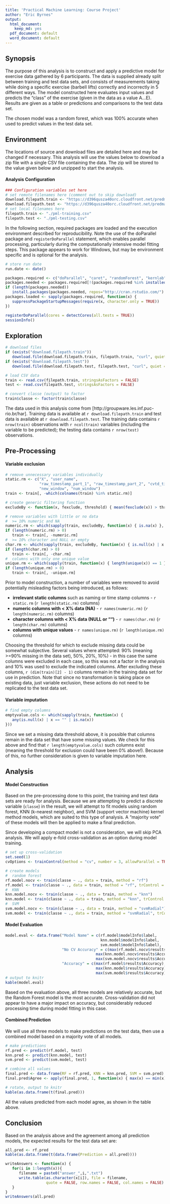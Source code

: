 ```yaml
---
title: 'Practical Machine Learning: Course Project'
author: "Eric Byrnes"
output:
  html_document:
    keep_md: yes
  pdf_document: default
  word_document: default
---
```



## Synopsis
The purpose of this analysis is to construct and apply a predictive model for exercise data gathered by 6 participants. The data is supplied already split between training and test data sets, and consists of measurements taking while doing a specific exercise (barbell lifts) correctly and incorrectly in 5 different ways. The model constructed here evaluates input values and predicts the "class" of the exercise (given in the data as a value A...E). Results are given as a table or predictions and comparisons to the test data set.

The chosen model was a random forest, which was 100% accurate when used to predict values in the test data set.


## Environment
The locations of source and download files are detailed here and may be changed if necessary. This analysis will use the values below to download a zip file with a single CSV file containing the data. The zip will be stored to the value given below and unzipped to start the analysis.

#### Analysis Configuration
```r
### Configuration variables set here
# set remote filenames here (comment out to skip download)
download.filepath.train <- "https://d396qusza40orc.cloudfront.net/predmachlearn/pml-training.csv"
download.filepath.test <- "https://d396qusza40orc.cloudfront.net/predmachlearn/pml-testing.csv"
# set local filenames here
filepath.train <- "./pml-training.csv"
filepath.test <- "./pml-testing.csv"
```

In the following section, required packages are loaded and the execution environment described for reproducibility. Note the use of the doParallel package and `registerDoParallel` statement, which enables parallel processing, particularly during the computationally intensive model fitting steps. This package appears to work for Windows, but may be environment specific and is optional for the analysis.
```r
# store run date
run.date <- date()

packages.required <- c("doParallel", "caret", "randomForest", "kernlab", "knitr")
packages.needed <- packages.required[!(packages.required %in% installed.packages()[ ,"Package"])]
if (length(packages.needed))
   install.packages(packages.needed, repos="http://cran.rstudio.com/")
packages.loaded <- sapply(packages.required, function(x) {
   suppressPackageStartupMessages(require(x, character.only = TRUE))
})

registerDoParallel(cores = detectCores(all.tests = TRUE))
sessionInfo()
```


## Exploration
```r
# download files
if (exists("download.filepath.train"))
   download.file(download.filepath.train, filepath.train, "curl", quiet = TRUE)
if (exists("download.filepath.test"))
   download.file(download.filepath.test, filepath.test, "curl", quiet = TRUE)

# load CSV data
train <- read.csv(filepath.train, stringsAsFactors = FALSE)
test <- read.csv(filepath.test, stringsAsFactors = FALSE)

# convert classe (output) to factor
train$classe <- factor(train$classe)
```
The data used in this analysis come from [http://groupware.les.inf.puc-rio.br/har]. Training data is available at `r download.filepath.train` and test data is available at `r download.filepath.test`. The training data contains `r nrow(train)` observations with `r ncol(train)` variables (including the variable to be predicted); the testing data contains `r nrow(test)` observations.


## Pre-Processing
#### Variable exclusion
```r
# remove unnecessary variables individually
static.rm <- c("X", "user_name",
               "raw_timestamp_part_1", "raw_timestamp_part_2", "cvtd_timestamp",
               "new_window", "num_window")
train <- train[, -which(colnames(train) %in% static.rm)]

# create generic filtering function
excludeBy <- function(x, fexclude, threshold) { mean(fexclude(x)) > threshold }

# remove variables with little or no data
#  >= 10% numeric and NA
numeric.rm <- which(sapply(train, excludeBy, function(x) { is.na(x) }, .1))
if (length(numeric.rm) > 0)
   train <- train[, -numeric.rm]
#  >= 10% character and NULL or empty
char.rm <- which(sapply(train, excludeBy, function(x) { is.null(x) | x == "" }, .1))
if (length(char.rm) > 0)
   train <- train[, -char.rm]
#  columns with only one unique value
unique.rm <- which(sapply(train, function(x) { length(unique(x)) == 1 }))
if (length(unique.rm) > 0)
   train <- train[, -unique.rm]
```

Prior to model construction, a number of variables were removed to avoid potentially misleading factors being introduced, as follows:

- **irrelevant static columns** such as naming or time stamp columns - `r static.rm` (`r length(static.rm)` columns)
- **numeric columns with < X% data (NA)** - `r names(numeric.rm)` (`r length(numeric.rm)` columns)
- **character columns with < X% data (NULL or "")** - `r names(char.rm)` (`r length(char.rm)` columns)
- **columns with unique values** - `r names(unique.rm)` (`r length(unique.rm)` columns)

Choosing the threshold for which to exclude missing data could be somewhat subjective. Several values where attempted: 90% (meaning >=90% missing in the data set), 50%, 20%, 10%) - in this case the same columns were excluded in each case, so this was not a factor in the analysis and 10% was used to exclude the indicated columns. After excluding these columns, `r (dim(train)[2] - 1)` columns remain in the training data set for use in prediction. Note that since no transformation is taking place on existing data, just variable exclusion, these actions do not need to be replicated to the test data set.

#### Variable imputation
```r
# find empty columns
emptyvalue.cols <- which(sapply(train, function(x) {
   any(is.null(x) | x == "" | is.na(x))
}))
```
Since we set a missing data threshold above, it is possible that columns remain in the data set that have some missing values. We check for this above and find that `r length(emptyvalue.cols)` such columns exist (meaning the threshold for exclusion could have been 0% above!).  Because of this, no further consideration is given to variable imputation here. 


## Analysis
#### Model Construction
Based on the pre-processing done to this point, the training and test data sets are ready for analysis. Because we are attempting to predict a discrete variable (`classe`) in the result, we will attempt to fit models using random forest, KNN (k-nearest neighbor), and SVM (support vector machine) kernel method models, which are suited to this type of analysis. A "majority vote" of these models will then be applied to make a final prediction.

Since developing a compact model is not a consideration, we will skip PCA analysis. We will apply e-fold cross-validation as an option during model training.

```r
# set up cross-validation
set.seed(1)
cvOptions <- trainControl(method = "cv", number = 3, allowParallel = TRUE)

# create models
#  random forest
rf.model.nocv <- train(classe ~ ., data = train, method = "rf")
rf.model <- train(classe ~ ., data = train, method = "rf", trControl = cvOptions)
#  KNN
knn.model.nocv <- train(classe ~ ., data = train, method = "knn")
knn.model <- train(classe ~ ., data = train, method = "knn", trControl = cvOptions)
#  SVM
svm.model.nocv <- train(classe ~ ., data = train, method = "svmRadial")
svm.model <- train(classe ~ ., data = train, method = "svmRadial", trControl = cvOptions)
```

#### Model Evaluation
```r
model.eval <- data.frame("Model Name" = c(rf.model$modelInfo$label,
                                          knn.model$modelInfo$label,
                                          svm.model$modelInfo$label),
                         "No CV Accuracy" = c(max(rf.model.nocv$results$Accuracy),
                                        max(knn.model.nocv$results$Accuracy),
                                        max(svm.model.nocv$results$Accuracy)),
                         "Accuracy" = c(max(rf.model$results$Accuracy),
                                        max(knn.model$results$Accuracy),
                                        max(svm.model$results$Accuracy)))
# output to knitr
kable(model.eval)
```

Based on the evaluation above, all three models are relatively accurate, but the Random Forest model is the most accurate. Cross-validation did not appear to have a major impact on accuracy, but considerably reduced processing time during model fitting in this case.

#### Combined Prediction
We will use all three models to make predictions on the test data, then use a combined model based on a majority vote of all models.

```r
# make predictions
rf.pred <- predict(rf.model, test)
knn.pred <- predict(knn.model, test)
svm.pred <- predict(svm.model, test)

# combine all values
final.pred <- data.frame(RF = rf.pred, KNN = knn.pred, SVM = svm.pred)
final.pred$Agree <- apply(final.pred, 1, function(x) { max(x) == min(x) })

# rotate, output to knitr
kable(as.data.frame(t(final.pred)))
```

All the values predicted from each model agree, as shown in the table above.


## Conclusion
Based on the analysis above and the agreement among all prediction models, the expected results for the test data set are:

```r
all.pred <- rf.pred
kable(as.data.frame(t(data.frame(Prediction = all.pred))))
```

```r
writeAnswers <- function(x) {
   for(i in 1:length(x)){
      filename = paste0("answer_",i,".txt")
      write.table(as.character(x[i]), file = filename,
                  quote = FALSE, row.names = FALSE, col.names = FALSE)
   }
}
writeAnswers(all.pred)
```
